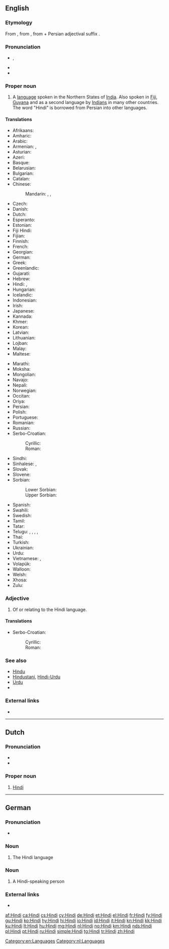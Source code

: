 {{also|hindi|hindî}}
==English==
{{wikipedia}}
{{interwiktionary|code=hi}}

===Etymology===
From {{etyl|fa|en}} {{term|هندی|lang=fa|tr=hendi}}, from {{term|هند|lang=fa|tr=hend||India}}, from {{etyl|sa|en}} {{term|सिन्धु|tr=sindhu|lang=sa}} + Persian adjectival suffix {{term|ی-|lang=fa}}.

===Pronunciation===
* {{enPR|hĭn'di}}, {{IPA|/ˈhɪndi/|lang=en}}
* {{audio|en-us-Hindi.ogg|Audio (US)|lang=en}}
* {{rhymes|ɪndi|lang=en}}

===Proper noun===
{{en-proper noun}}

# A [[language]] spoken in the Northern States of [[India]]. Also spoken in [[Fiji]], [[Guyana]] and as a second language by [[Indian]]s in many other countries. The word "Hindi" is borrowed from Persian into other languages.

====Translations====
{{trans-top|language}}
* Afrikaans: {{t+|af|Hindi}}
* Amharic: {{t|am|ሕንድኛ|tr=hindiñña|sc=Ethi}}
* Arabic: {{t+|ar|هندية|f|tr=hindīya}}
* Armenian: {{t|hy|հինդի|tr=hindi}}, {{t|hy|հնդկերեն|tr=hndkeren}}
* Asturian: {{t+|ast|hindi|m}}
* Azeri: {{t|az|hind}}
* Basque: {{t+|eu|hindi}}
* Belarusian: {{t|be|хі́ндзі|m|sc=Cyrl}}
* Bulgarian: {{t|bg|хинди|tr=hindi}}
* Catalan: {{t+|ca|hindi}}
* Chinese:
*: Mandarin: {{t|cmn|印地語|sc=Hani}}, {{t+|cmn|印地语|tr=Yìndìyǔ|sc=Hani}}, {{t|cmn|印地文|tr=Yìndìwén|sc=Hani}}
* Czech: {{t+|cs|hindština|f}}
* Danish: {{t|da|hindi}}
* Dutch: {{t+|nl|Hindi|n}}
* Esperanto: {{t|eo|hinda}}
* Estonian: {{t|et|hindi keel}}
* Fiji Hindi: {{t-needed|hif}}
* Fijian: {{t-needed|fj}}
* Finnish: {{t+|fi|hindi}}
* French: {{t+|fr|hindî}}
* Georgian: {{t|ka|ჰინდი|tr=hindi|sc=Geor}}
* German: {{t+|de|Hindi|n}}
* Greek: {{t+|el|χίντι|tr=chíndi}}
* Greenlandic: {{t|kl|Hindimiutut}}
* Gujarati: {{t+|gu|હિન્દી|tr=hindī|sc=Gujr}}
* Hebrew: {{t|he|הינדית|tr=hindit}}
* Hindi: {{t+|hi|हिन्दी|f|tr=hindī}}, {{t+|hi|हिंदी|f|tr=hindī}}
* Hungarian: {{t+|hu|hindi}}
* Icelandic: {{t+|is|hindí}}
* Indonesian: {{t|id|hindi}}
* Irish: {{t|ga|Hiondúis|f}}
* Japanese: {{t+|ja|ヒンディー語|tr=hindii-go}}
* Kannada: {{t|kn|ಹಿಂದೀ|tr=hindī|sc=Knda}}
* Khmer: {{t|km|ហិណ្ឌី|sc=Khmr|tr=həndii}}
* Korean: {{t+|ko|힌디어|tr=hindi'eo|sc=Hang}}
* Latvian: {{t|lv|hindi}}
* Lithuanian: {{t+|lt|hindi}}
* Lojban: {{t|jbo|xindo}}
* Malay: {{t|ms|hindi}}
* Maltese: {{t|mt|Ħindi}}
{{trans-mid}}
* Marathi: {{t|mr|हिन्दी|tr=hindī|sc=Deva}}
* Moksha: {{t|mdf|хинди|tr=hindi|sc=Cyrl}}
* Mongolian: {{t|mn|Энтхэг|tr=entxeg|sc=Cyrl}}
* Navajo: {{t|nv|Híndoo bizaad}}
* Nepali: {{t+|ne|हिन्दी|tr=hindī|sc=Deva}}
* Norwegian: {{t+|no|hindi}}
* Occitan: {{t+|oc|indi}}
* Oriya: {{t|or|ହିନ୍ଦୀ|tr=hindī|sc=Orya}}
* Persian: {{t+|fa|هندی|tr=hendī}}
* Polish: {{t+|pl|hindi}}
* Portuguese: {{t+|pt|hindi}}
* Romanian: {{t|ro|hindusă}}
* Russian: {{t+|ru|хинди|m|tr=xíndi}} {{qualifier|indecl}}
* Serbo-Croatian:
*: Cyrillic: {{t|sh|хинди|m|sc=Cyrl}}
*: Roman: {{t|sh|hindi|m}}
* Sindhi: {{t|sd|ھندي|alt=ھِندِي|sc=sd-Arab}}
* Sinhalese: {{t+|si|හින්දි|tr=hindi|sc=Sinh}}, {{t|si|හින්දි භාෂාව|tr=hindi bhāṣāva|sc=Sinh}}
* Slovak: {{t|sk|hindský}}
* Slovene: {{t|sl|hindijščina|f}}
* Sorbian:
*: Lower Sorbian: {{t|dsb|hindišćina|f}}
*: Upper Sorbian: {{t|hsb|hindišćina|f}}
* Spanish: {{t+|es|hindi|m}}
* Swahili: {{t|sw|Kihindi}}
* Swedish: {{t+|sv|hindi}}
* Tamil: {{t+|ta|ஹிந்தி|tr=hindi}}
* Tatar: {{t|tt|хинди|tr=khindi|sc=Cyrl}}
* Telugu: {{t+|te|హిందీ}}, {{t+|te|హిందీ భాష}}, {{t|te|హిందీ మాట్లాడు ప్రజలు}}, {{t|te|ఉత్తరాది వారు}}, {{t|te|ఉత్తర భారతదేశ జనాలు}}
* Thai: {{t|th|ภาษาฮินดู|tr=phāsā-hindū}}
* Turkish: {{t+|tr|Hintçe}}
* Ukrainian: {{t|uk|хiндi|m|tr=xíndi}}
* Urdu: {{t|ur|ہندی|f|tr=hindī|sc=ur-Arab}}
* Vietnamese: {{t+|vi|tiếng Hin-đi}}, {{t|vi|tiếng Ấn Độ}}
* Volapük: {{t+|vo|hindiy}}
* Walloon: {{t|wa|hindi}}
* Welsh: {{t|cy|hindi}}
* Xhosa: {{t|xh|isiHindi}}
* Zulu: {{t|zu|isiHindi}}
{{trans-bottom}}

===Adjective===
{{en-adj|-}}

# Of or relating to the Hindi language.

====Translations====
{{trans-top|relating to the Hindi language}}
* Serbo-Croatian:
*: Cyrillic: {{t|sh|хиндски|m|sc=Cyrl}}
*: Roman: {{t|sh|hindski|m}}
{{trans-mid}}
{{trans-bottom}}

===See also===
* [[Hindu]]
* [[Hindustani]], [[Hindi-Urdu]]
* [[Urdu]]
* {{langcat|hi}}

===External links===
* {{ISO 639|link=Ethnologue|1code=hi|code=hin}}

[[Category:en:Languages]]

----

==Dutch==

===Pronunciation===
* {{audio|Nl-Hindi.ogg|audio|lang=nl}}
* {{IPA|/ˈɦɪn.di/|lang=nl}}

===Proper noun===
{{nl-proper noun|n}}

# [[#English|Hindi]] {{gloss|language}}

[[Category:nl:Languages]]

----

==German==

===Pronunciation===
* {{audio|De-Hindi.ogg|audio|lang=de}}

===Noun===
{{head|de|noun|g=n}}

# The Hindi language

===Noun===
{{head|de|noun|g=m}}

# A Hindi-speaking person

===External links===
* {{R:Duden}}

[[af:Hindi]]
[[ca:Hindi]]
[[cs:Hindi]]
[[cy:Hindi]]
[[de:Hindi]]
[[et:Hindi]]
[[el:Hindi]]
[[fr:Hindi]]
[[fy:Hindi]]
[[gu:Hindi]]
[[ko:Hindi]]
[[hy:Hindi]]
[[hi:Hindi]]
[[io:Hindi]]
[[id:Hindi]]
[[it:Hindi]]
[[kn:Hindi]]
[[kk:Hindi]]
[[ku:Hindi]]
[[lt:Hindi]]
[[hu:Hindi]]
[[mg:Hindi]]
[[nl:Hindi]]
[[no:Hindi]]
[[km:Hindi]]
[[nds:Hindi]]
[[pl:Hindi]]
[[pt:Hindi]]
[[ru:Hindi]]
[[simple:Hindi]]
[[tg:Hindi]]
[[tr:Hindi]]
[[zh:Hindi]]